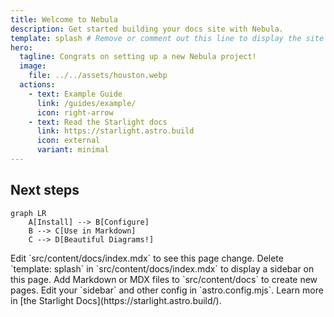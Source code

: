 ```yaml
---
title: Welcome to Nebula
description: Get started building your docs site with Nebula.
template: splash # Remove or comment out this line to display the site sidebar on this page.
hero:
  tagline: Congrats on setting up a new Nebula project!
  image:
    file: ../../assets/houston.webp
  actions:
    - text: Example Guide
      link: /guides/example/
      icon: right-arrow
    - text: Read the Starlight docs
      link: https://starlight.astro.build
      icon: external
      variant: minimal
---
```



## Next steps
```mermaid
graph LR
    A[Install] --> B[Configure]
    B --> C[Use in Markdown]
    C --> D[Beautiful Diagrams!]
```

<CardGrid stagger>
	<Card title="Update content" icon="pencil">
		Edit `src/content/docs/index.mdx` to see this page change.
	</Card>
	<Card title="Change page layout" icon="document">
		Delete `template: splash` in `src/content/docs/index.mdx` to display a
		sidebar on this page.
	</Card>
	<Card title="Add new content" icon="add-document">
		Add Markdown or MDX files to `src/content/docs` to create new pages.
	</Card>
	<Card title="Configure your site" icon="setting">
		Edit your `sidebar` and other config in `astro.config.mjs`.
	</Card>
	<Card title="Read the docs" icon="open-book">
		Learn more in [the Starlight Docs](https://starlight.astro.build/).
	</Card>
</CardGrid>
